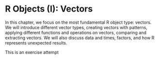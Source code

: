 # R Objects (I): Vectors {#r-objects}

In this chapter, we focus on the most fundamental R object type: vectors. We will introduce different vector types, creating vectors with patterns, applying different functions and operations on vectors, comparing and extracting vectors. We will also discuss data and times, factors, and how R represents unexpected results. 

This is an exercise attempt